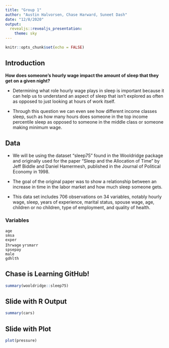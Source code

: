 ```yaml
---
title: "Group 1"
author: "Austin Halvorsen, Chase Harward, Suneet Dash"
date: "12/8/2020"
output:
  revealjs::revealjs_presentation:
    theme: sky
---
```


```r
knitr::opts_chunk$set(echo = FALSE)
```

## Introduction {data-transition="slide-in fade-out"}

__How does someone's hourly wage impact the amount of sleep that they get on a given night?__

<section style="text-align: left;">

- Determining what role hourly wage plays in sleep is important because it can help us to understand an aspect of sleep that isn’t explored as often as opposed to just looking at hours of work itself. 

- Through this question we can even see how different income classes sleep, such as how many hours does someone in the top income percentile sleep as opposed to someone in the middle class or someone making minimum wage.

</section>

## Data {data-transition="slide-in fade-out"}

- We will be using the dataset “sleep75” found in the Wooldridge package and originally used for the paper “Sleep and the Allocation of Time” by Jeff Biddle and Daniel Hamermesh, published in the Journal of Political Economy in 1998. 

- The goal of the original paper was to show a relationship between an increase in time in the labor market and how much sleep someone gets.

- This data set includes 706 observations on 34 variables, notably hourly wage, sleep, years of experience, marital status, spouse wage, age, children or no children, type of employment, and quality of health.

### Variables

`age`           
`smsa`           
`exper    `       
`Ihrwage`
`yrsmarr`         
`spsepay`        
`male     `    
`gdhlth`

## Chase is Learning GitHub!

```r
summary(wooldridge::sleep75)
```


## Slide with R Output

```r
summary(cars)
```

## Slide with Plot

```r
plot(pressure)
```

